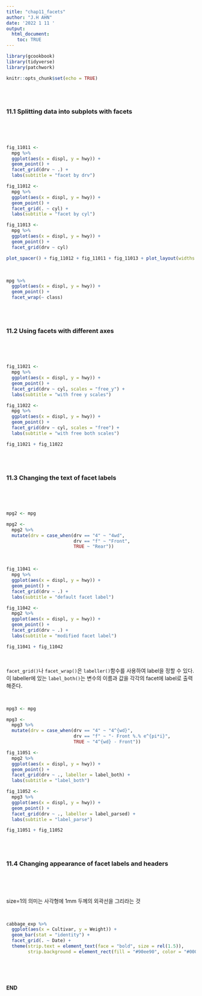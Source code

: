 ```yaml
---
title: "chap11_facets"
author: "J.H AHN"
date: '2022 1 11 '
output: 
  html_document:
    toc: TRUE
---
```


```r
library(gcookbook)
library(tidyverse)
library(patchwork)

knitr::opts_chunk$set(echo = TRUE)
```

<br>
<br>

### 11.1 Splitting data into subplots with facets

<br>

<br>
```r
fig_11011 <- 
  mpg %>% 
  ggplot(aes(x = displ, y = hwy)) +
  geom_point() +
  facet_grid(drv ~ .) +
  labs(subtitle = "facet by drv")

fig_11012 <- 
  mpg %>% 
  ggplot(aes(x = displ, y = hwy)) +
  geom_point() +
  facet_grid(. ~ cyl) +
  labs(subtitle = "facet by cyl")

fig_11013 <- 
  mpg %>% 
  ggplot(aes(x = displ, y = hwy)) +
  geom_point() +
  facet_grid(drv ~ cyl)

plot_spacer() + fig_11012 + fig_11011 + fig_11013 + plot_layout(widths = c(1,4), heights = c(1,3))

```


<br>

```r
mpg %>% 
  ggplot(aes(x = displ, y = hwy)) +
  geom_point() +
  facet_wrap(~ class)

```


<br>
<br>

### 11.2 Using facets with different axes

<br>

<br>

```r
fig_11021 <- 
  mpg %>% 
  ggplot(aes(x = displ, y = hwy)) +
  geom_point() +
  facet_grid(drv ~ cyl, scales = "free_y") +
  labs(subtitle = "with free y scales")

fig_11022 <- 
  mpg %>% 
  ggplot(aes(x = displ, y = hwy)) +
  geom_point() +
  facet_grid(drv ~ cyl, scales = "free") +
  labs(subtitle = "with free both scales")

fig_11021 + fig_11022

```


<br>
<br>

### 11.3 Changing the text of facet labels

<br>

<br>

```r
mpg2 <- mpg

mpg2 <- 
  mpg2 %>% 
  mutate(drv = case_when(drv == "4" ~ "4wd",
                         drv == "f" ~ "Front",
                         TRUE ~ "Rear"))

```


<br>

```r
fig_11041 <- 
  mpg %>% 
  ggplot(aes(x = displ, y = hwy)) +
  geom_point() +
  facet_grid(drv ~ .) +
  labs(subtitle = "default facet label")

fig_11042 <- 
  mpg2 %>% 
  ggplot(aes(x = displ, y = hwy)) +
  geom_point() +
  facet_grid(drv ~ .) +
  labs(subtitle = "modified facet label")

fig_11041 + fig_11042

```


<br>

`facet_grid()`나 `facet_wrap()`은 `labeller()`함수를 사용하여 label을 정할 수 있다.  
이 labeller에 있는 `label_both()`는 변수의 이름과 값을 각각의 facet에 label로 출력해준다.  

<br>

```r
mpg3 <- mpg

mpg3 <- 
  mpg3 %>%
  mutate(drv = case_when(drv == "4" ~ "4^{wd}",
                         drv == "f" ~ "- Front %.% e^{pi*i}",
                         TRUE ~ "4^{wd} - Front"))

```


```r
fig_11051 <- 
  mpg2 %>% 
  ggplot(aes(x = displ, y = hwy)) +
  geom_point() +
  facet_grid(drv ~ ., labeller = label_both) +
  labs(subtitle = "label_both")

fig_11052 <- 
  mpg3 %>% 
  ggplot(aes(x = displ, y = hwy)) +
  geom_point() +
  facet_grid(drv ~ ., labeller = label_parsed) +
  labs(subtitle = "label_parse")

fig_11051 + fig_11052

```


<br>
<br>

### 11.4 Changing appearance of facet labels and headers

<br>

<br>

size=1의 의미는 사각형에 1mm 두께의 외곽선을 그리라는 것  

<br>

```r
cabbage_exp %>% 
  ggplot(aes(x = Cultivar, y = Weight)) +
  geom_bar(stat = "identity") +
  facet_grid(. ~ Date) +
  theme(strip.text = element_text(face = "bold", size = rel(1.5)),
        strip.background = element_rect(fill = "#90ee90", color = "#000000", size = 1))


```




<br>
<br>
<br>


**END**


<br>
<br>
<br>